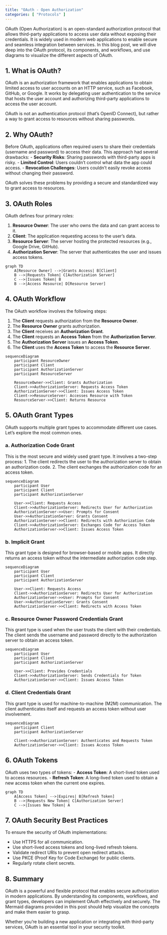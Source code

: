 ```yaml
---
title: "OAuth - Open Authorization"
categories: [ "Protocols" ]
---
```


OAuth (Open Authorization) is an open-standard authorization protocol that allows third-party applications to access user data without exposing their credentials. It is widely used in modern web applications to enable secure and seamless integration between services. In this blog post, we will dive deep into the OAuth protocol, its components, and workflows, and use diagrams to visualize the different aspects of OAuth.

## 1. What is OAuth?

OAuth is an authorization framework that enables applications to obtain limited access to user accounts on an HTTP service, such as Facebook, GitHub, or Google. It works by delegating user authentication to the service that hosts the user account and authorizing third-party applications to access the user account.

OAuth is not an authentication protocol (that's OpenID Connect), but rather a way to grant access to resources without sharing passwords.

## 2. Why OAuth?

Before OAuth, applications often required users to share their credentials (username and password) to access their data. This approach had several drawbacks: - **Security Risks**: Sharing passwords with third-party apps is risky. - **Limited Control**: Users couldn’t control what data the app could access. - **Revocation Challenges**: Users couldn’t easily revoke access without changing their password.

OAuth solves these problems by providing a secure and standardized way to grant access to resources.

## 3. OAuth Roles

OAuth defines four primary roles:

1.  **Resource Owner**: The user who owns the data and can grant access to it.
2.  **Client**: The application requesting access to the user’s data.
3.  **Resource Server**: The server hosting the protected resources (e.g., Google Drive, GitHub).
4.  **Authorization Server**: The server that authenticates the user and issues access tokens.

```mermaid
graph TD
    A[Resource Owner] -->|Grants Access| B[Client]
    B -->|Requests Token| C[Authorization Server]
    C -->|Issues Token| B
    B -->|Access Resource| D[Resource Server]
```

## 4. OAuth Workflow

The OAuth workflow involves the following steps:

1.  The **Client** requests authorization from the **Resource Owner**.
2.  The **Resource Owner** grants authorization.
3.  The **Client** receives an **Authorization Grant**.
4.  The **Client** requests an **Access Token** from the **Authorization Server**.
5.  The **Authorization Server** issues an **Access Token**.
6.  The **Client** uses the **Access Token** to access the **Resource Server**.

```mermaid
sequenceDiagram
    participant ResourceOwner
    participant Client
    participant AuthorizationServer
    participant ResourceServer

    ResourceOwner->>Client: Grants Authorization
    Client->>AuthorizationServer: Requests Access Token
    AuthorizationServer->>Client: Issues Access Token
    Client->>ResourceServer: Accesses Resource with Token
    ResourceServer->>Client: Returns Resource
```

## 5. OAuth Grant Types

OAuth supports multiple grant types to accommodate different use cases. Let’s explore the most common ones.

### a. Authorization Code Grant

This is the most secure and widely used grant type. It involves a two-step process: 1. The client redirects the user to the authorization server to obtain an authorization code. 2. The client exchanges the authorization code for an access token.

```mermaid
sequenceDiagram
    participant User
    participant Client
    participant AuthorizationServer

    User->>Client: Requests Access
    Client->>AuthorizationServer: Redirects User for Authorization
    AuthorizationServer->>User: Prompts for Consent
    User->>AuthorizationServer: Grants Consent
    AuthorizationServer->>Client: Redirects with Authorization Code
    Client->>AuthorizationServer: Exchanges Code for Access Token
    AuthorizationServer->>Client: Issues Access Token
```

### b. Implicit Grant

This grant type is designed for browser-based or mobile apps. It directly returns an access token without the intermediate authorization code step.

```mermaid
sequenceDiagram
    participant User
    participant Client
    participant AuthorizationServer

    User->>Client: Requests Access
    Client->>AuthorizationServer: Redirects User for Authorization
    AuthorizationServer->>User: Prompts for Consent
    User->>AuthorizationServer: Grants Consent
    AuthorizationServer->>Client: Redirects with Access Token
```

### c. Resource Owner Password Credentials Grant

This grant type is used when the user trusts the client with their credentials. The client sends the username and password directly to the authorization server to obtain an access token.

```mermaid
sequenceDiagram
    participant User
    participant Client
    participant AuthorizationServer

    User->>Client: Provides Credentials
    Client->>AuthorizationServer: Sends Credentials for Token
    AuthorizationServer->>Client: Issues Access Token
```

### d. Client Credentials Grant

This grant type is used for machine-to-machine (M2M) communication. The client authenticates itself and requests an access token without user involvement.

```mermaid
sequenceDiagram
    participant Client
    participant AuthorizationServer

    Client->>AuthorizationServer: Authenticates and Requests Token
    AuthorizationServer->>Client: Issues Access Token
```

## 6. OAuth Tokens

OAuth uses two types of tokens: - **Access Token**: A short-lived token used to access resources. - **Refresh Token**: A long-lived token used to obtain a new access token when the current one expires.

```mermaid
graph TD
    A[Access Token] -->|Expires| B[Refresh Token]
    B -->|Requests New Token| C[Authorization Server]
    C -->|Issues New Token| A
```

## 7. OAuth Security Best Practices

To ensure the security of OAuth implementations:

-   Use HTTPS for all communication.
-   Use short-lived access tokens and long-lived refresh tokens.
-   Validate redirect URIs to prevent open redirect attacks.
-   Use PKCE (Proof Key for Code Exchange) for public clients.
-   Regularly rotate client secrets.

## 8. Summary

OAuth is a powerful and flexible protocol that enables secure authorization in modern applications. By understanding its components, workflows, and grant types, developers can implement OAuth effectively and securely. The Mermaid diagrams provided in this post should help visualize the concepts and make them easier to grasp.

Whether you're building a new application or integrating with third-party services, OAuth is an essential tool in your security toolkit.